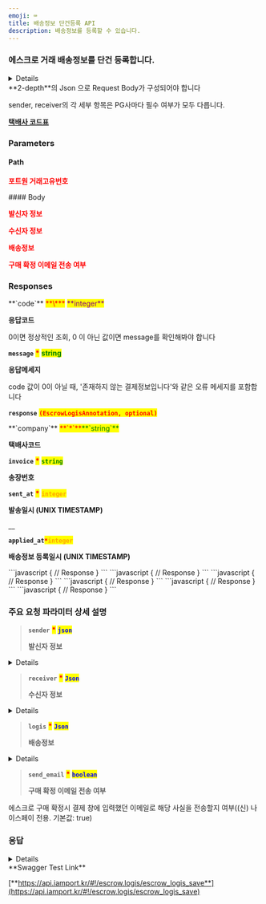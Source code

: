 ```yaml
---
emoji: ⌨
title: 배송정보 단건등록 API
description: 배송정보를 등록할 수 있습니다.
---
```




### 에스크로 거래 배송정보를 단건 등록합니다.

<Details>
<p slot="summary"><strong>지원되는 PG사 확인하기</strong></p>

- KG이니시스

- NHN KCP

- 키움페이((구) 다우, 페이조아)

- KSNET

- (신) 스마트로

- (신) 나이스페이먼츠

</Details>

<Swagger method="post" path="/escrows/logis/{imp_uid}" baseUrl="https://api.iamport.kr" summary="에스크로 거래 배송등록">
<SwaggerDescription>
**2-depth**의 Json 으로 Request Body가 구성되어야 합니다

sender, receiver의 각 세부 항목은 PG사마다 필수 여부가 모두 다릅니다.

[**택배사 코드표**](../../tip/code)

</SwaggerDescription>

### Parameters

#### Path

<SwaggerParameter name="imp_uid" type="String" required="true">
<mark style="color:red;">

**포트원 거래고유번호**

</mark>

</SwaggerParameter>
#### Body

<SwaggerParameter name="sender" type="Json" required="true">
<mark style="color:red;">

**발신자 정보**

</mark>

</SwaggerParameter>
<SwaggerParameter name="receiver" type="Json" required="true">
<mark style="color:red;">

**수신자 정보**

</mark>

</SwaggerParameter>
<SwaggerParameter name="logis" type="Json" required="true">
<mark style="color:red;">

**배송정보**

</mark>

</SwaggerParameter>
<SwaggerParameter name="send_email" type="boolean" required="true">
<mark style="color:red;">

**구매 확정 이메일 전송 여부**

</mark>

</SwaggerParameter>

### Responses

<SwaggerResponse status="200: OK" description="성공">
<Tabs>
<Tab title="EscrowLogisResponse">
**`code`** <mark style="color:red;">**\***</mark> <mark style="color:purple;">**integer**</mark>

**응답코드**

0이면 정상적인 조회, 0 이 아닌 값이면 message를 확인해봐야 합니다

**`message`** <mark style="color:red;">**\***</mark> <mark style="color:green;">**string**</mark>

**응답메세지**

code 값이 0이 아닐 때, '존재하지 않는 결제정보입니다'와 같은 오류 메세지를 포함합니다

**`response`** <mark style="color:red;">**`(EscrowLogisAnnotation, optional)`**</mark>

</Tab>
</Tabs>

<Tabs>
<Tab title="EscrowLogisAnnotation">
**`company`** <mark style="color:red;">**`*`**</mark><mark style="color:green;">**`string`**</mark>

**택배사코드**

**`invoice`** <mark style="color:red;">**\***</mark> <mark style="color:green;">**`string`**</mark>

**송장번호**

**`sent_at`** <mark style="color:red;">**\***</mark> <mark style="color:orange;">**`integer`**</mark>

**발송일시 (UNIX TIMESTAMP)**

\_\_

**`applied_at`**_<mark style="color:red;">**`*`**</mark>_<mark style="color:orange;">**`integer`**</mark>

**배송정보 등록일시 (UNIX TIMESTAMP)**

</Tab>
</Tabs>

</SwaggerResponse>

<SwaggerResponse status="400: Bad Request" description="필수 파라미터가 누락되거나 (PG사별로 필수 여부가 다를 수 있음), 지원하는 않는 PG사인 경우">
```javascript
{
    // Response
}
```

</SwaggerResponse>

<SwaggerResponse status="401: Unauthorized" description="인증 Token이 전달되지 않았거나 유효하지 않은 경우">
```javascript
{
    // Response
}
```

</SwaggerResponse>

<SwaggerResponse status="404: Not Found" description="배송정보를 등록할 거래건이 존재하지 않음">
```javascript
{
    // Response
}
```

</SwaggerResponse>

<SwaggerResponse status="405: Method Not Allowed" description="POST요청이 아닌 경우">
```javascript
{
    // Response
}
```

</SwaggerResponse>

<SwaggerResponse status="409: Conflict" description="이미 배송정보 등록이 완료됨, 해당거래건은 배송정보를 등록할 수 없는경우">
```javascript
{
    // Response
}
```

</SwaggerResponse>

<SwaggerResponse status="500: Internal Server Error" description="배송정보 등록 도중 오류 발생">
```javascript
{
    // Response
}
```

</SwaggerResponse>

</Swagger>

### **주요 요청 파라미터 상세 설명**

> **`sender`** <mark style="color:red;">**\***</mark> <mark style="color:blue;">**`json`**</mark>
>
> **발신자 정보**

<Details>
<p slot="summary">EscrowLogisSenderAnnotation</p>

**`name (`** <mark style="color:green;">**`string`**</mark>**`, optional)`**

**보내는분 성함(필수 : KG이니시스, 스마트로-신모듈)**

**`tel (`** <mark style="color:green;">**`string`**</mark>**`, optional)`**

**보내는분 전화번호(필수 : KG이니시스, 스마트로-신모듈)**

**`addr (`** <mark style="color:green;">**`string`**</mark>**`, optional)`**

**보내는분 주소(필수 : KG이니시스)**

**`postcode (`** <mark style="color:green;">**`string`**</mark>**`, optional)`**

**보내는분 우편번호(필수 : KG이니시스, 스마트로-신모듈)**

**`relationship (`** <mark style="color:green;">**`string`**</mark>**`, optional)`**

**`보내는분과의 관계(필수 : 키움페이(구 다우, 페이조아), 예: 본인)`**

**`formed_address (`** <mark style="color:green;">**`Json`**</mark>**`, optional)`**

**보내는분 주소 (필수 : 스마트로-신모듈 // 스마트로-신모듈의 경우 기존 파라미터인 addr 가 아닌 해당 파라미터를 이용한 주소 설정이 필요합니다. )**

**`address_line_1 (`** <mark style="color:green;">**`string`**</mark>**`, optional)`**

**지번주소 또는 도로명주소**

**`address_line_2 (`** <mark style="color:green;">**`string`**</mark>**`, optional)`**

**상세주소**

```json title="JSON" showLineNumbers
{
    "name" : "string",
    "tel" : "string",
    "addr" : "string",
    "postcode" : "string",
    "relationship" : "string",
    "formed_address" : {
        "address_line_1" : "string",
        "address_line_2" : "string"
    }
}
```



</Details>

> **`receiver`** <mark style="color:red;">**\***</mark> <mark style="color:blue;">**`Json`**</mark>
>
> **수신자 정보**

<Details>
<p slot="summary">EscrowLogisReceiverAnnotation</p>

**`name (`** <mark style="color:green;">**`string`**</mark>**`, optional)`**

**받는 분 성함(필수 : KG이니시스, 스마트로-신모듈)**

**`tel (`** <mark style="color:green;">**`string`**</mark>**`, optional)`**

**받는 분 전화번호(필수 : KG이니시스, 스마트로-신모듈)**

**`addr (`** <mark style="color:green;">**`string`**</mark>**`, optional)`**

**받는 분 주소(필수 : KG이니시스)**

**`postcode (`** <mark style="color:green;">**`string`**</mark>**`, optional)`**

**받는 분 우편번호(필수 : KG이니시스, 스마트로-신모듈)**

**`formed_address (`** <mark style="color:green;">**`Json`**</mark>**`, optional)`**

**받는 분 주소 (필수 : 스마트로-신모듈 // 스마트로-신모듈의 경우 기존 파라미터인 addr 가 아닌 해당 파라미터를 이용한 주소 설정이 필요합니다. )**

**`address_line_1 (`** <mark style="color:green;">**`string`**</mark>**`, optional)`**

**지번주소 또는 도로명주소**

**`address_line_2 (`** <mark style="color:green;">**`string`**</mark>**`, optional)`**

**상세주소**

```json title="JSON" showLineNumbers
{
    "name" : "string",
    "tel" : "string",
    "addr" : "string",
    "postcode" : "string",
    "relationship" : "string",
    "formed_address" : {
        "address_line_1" : "string",
        "address_line_2" : "string"
    }
}
```

</Details>

> **`logis`** <mark style="color:red;">**\***</mark> <mark style="color:blue;">**`Json`**</mark>
>
> **배송정보**

<Details>
<p slot="summary">EscrowLogisInfoAnnotation</p>

**`company'(`** <mark style="color:green;">**`string`**</mark>**`)`** <mark style="color:red;">**\***</mark>

**택배사코드**

**`invoice (`** <mark style="color:green;">**`string`**</mark>**`)`** <mark style="color:red;">**\***</mark>

**송장번호**

**`sent_at (`** <mark style="color:purple;">**`integer`**</mark>**`)`** <mark style="color:red;">**\***</mark>

**발송일시 (UNIX TIMESTAMP)**

**`receiving_at (`** <mark style="color:green;">**`string`**</mark>**`, optional)`**

**수령일시(필수: 키움페이(구 다우, 페이조아) / 예: YYYYMMDD)**

**`address (`** <mark style="color:green;">**`string`**</mark>**`, optional)`**

**발송주소(필수: 키움페이(구 다우, 페이조아))**

</Details>

> **`send_email`** <mark style="color:red;">**\***</mark> <mark style="color:blue;">**`boolean`**</mark>
>
> **구매 확정 이메일 전송 여부**

에스크로 구매 확정시 결제 창에 입력했던 이메일로 해당 사실을 전송할지 여부((신) 나이스페이 전용. 기본값: true)

### 응답

<Details>
<p slot="summary">Response Model Schema</p>

```
{
  "code": 0,
  "message": "string",
  "response": {
    "company": "string",
    "invoice": "string",
    "sent_at": 0,
    "applied_at": 0
  }
}
```

</Details>

<Hint style="success">
**Swagger Test Link**

[**https://api.iamport.kr/#!/escrow.logis/escrow_logis_save**](https://api.iamport.kr/#!/escrow.logis/escrow_logis_save)

</Hint>
